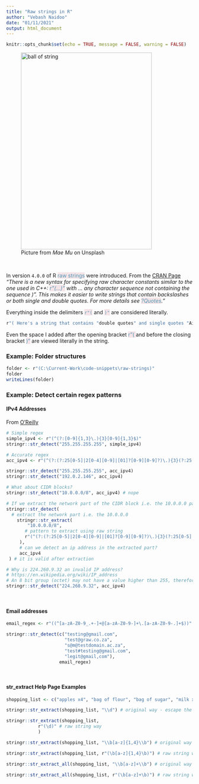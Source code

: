 ```yaml
---
title: "Raw strings in R"
author: "Vebash Naidoo"
date: "01/11/2021"
output: html_document
---
```


```r
knitr::opts_chunk$set(echo = TRUE, message = FALSE, warning = FALSE)
```


<!-- Photo by <a href="https://unsplash.com/@picoftasty?utm_source=unsplash&utm_medium=referral&utm_content=creditCopyText">Mae Mu</a> on <a href="https://unsplash.com/s/photos/string?utm_source=unsplash&utm_medium=referral&utm_content=creditCopyText">Unsplash</a> -->

<figure>  
<img src="mae-mu--dyxcGiP-rE-unsplash.jpg" width="353" height="530" alt="ball of string">
  <figcaption>Picture from <em>Mae Mu</em> on Unsplash</figcaption>
</figure>

<br>

In version `4.0.0` of R <span style="color: #5196b4;background-color:#f4e4e7">raw strings</span> were introduced. From the [CRAN Page](https://cran.r-project.org/doc/manuals/r-release/NEWS.html) <em>"There is a new syntax for specifying raw character constants similar to the one used in C++: <span style="color: #5196b4;background-color:#f4e4e7">r"(...)"</span> with ... any character sequence not containing the sequence )". This makes it easier to write strings that contain backslashes or both single and double quotes. For more details see <span style="color: #5196b4;background-color:#f4e4e7">?Quotes</span>."</em>

Everything inside the delimiters <span style="color: #5196b4;background-color:#f4e4e7">`r"(`</span> and <span style="color: #5196b4;background-color:#f4e4e7">`)"`</span> are considered literally.

```r
r"( Here's a string that contains "double quotes" and single quotes "Ain't that nifty" )"
```

Even the space I added after the opening bracket <span style="color: #5196b4;background-color:#f4e4e7">r"( </span> and before the closing bracket <span style="color: #5196b4;background-color:#f4e4e7"> )"</span>  are viewed literally in the string.

### Example: Folder structures

```r
folder <- r"(C:\Current-Work\code-snippets\raw-strings)"
folder
writeLines(folder)
```

### Example: Detect certain regex patterns

#### IPv4 Addresses

From [O'Reilly](https://www.oreilly.com/library/view/regular-expressions-cookbook/9780596802837/ch07s16.html)

```r
# Simple regex
simple_ipv4 <- r"(^(?:[0-9]{1,3}\.){3}[0-9]{1,3}$)"
stringr::str_detect("255.255.255.255", simple_ipv4)

# Accurate regex
acc_ipv4 <- r"(^(?:(?:25[0-5]|2[0-4][0-9]|[01]?[0-9][0-9]?)\.){3}(?:25[0-5]|2[0-4][0-9]|[01]?[0-9][0-9]?)$)"

stringr::str_detect("255.255.255.255", acc_ipv4)
stringr::str_detect("192.0.2.146", acc_ipv4)

# What about CIDR blocks?
stringr::str_detect("10.0.0.0/8", acc_ipv4) # nope

# If we extract the network part of the CIDR block i.e. the 10.0.0.0 part?
stringr::str_detect(
  # extract the network part i.e. the 10.0.0.0
    stringr::str_extract(
        "10.0.0.0/8",
       # pattern to extract using raw string
       r"(^(?:(?:25[0-5]|2[0-4][0-9]|[01]?[0-9][0-9]?)\.){3}(?:25[0-5]|2[0-4][0-9]|[01]?[0-9][0-9]?))"
     ),
     # can we detect an ip address in the extracted part?
     acc_ipv4
 ) # it is valid after extraction

# Why is 224.260.9.32 an invalid IP address?
# https://en.wikipedia.org/wiki/IP_address
# An 8 bit group (octet) may not have a value higher than 255, therefore 260 is not a valid number.
stringr::str_detect("224.260.9.32", acc_ipv4)
```

<br>

#### Email addresses

```r
email_regex <- r"((^[a-zA-Z0-9_.+-]+@[a-zA-Z0-9-]+\.[a-zA-Z0-9-.]+$))"

stringr::str_detect(c("testing@gmail.com",
                      "test@graw.co.za",
                      "s@m@testdomain.ac.za",
                      "test#testing@gmail.com",
                      "legit@gmail,com"),
                    email_regex)
```

<br>

#### str_extract Help Page Examples

```r
shopping_list <- c("apples x4", "bag of flour", "bag of sugar", "milk x2")

stringr::str_extract(shopping_list, "\\d") # original way - escape the digit \ by using \\d

stringr::str_extract(shopping_list, 
            r"(\d)" # raw string way
            )

stringr::str_extract(shopping_list, "\\b[a-z]{1,4}\\b") # original way with escape

stringr::str_extract(shopping_list, r"(\b[a-z]{1,4}\b)") # raw string way

stringr::str_extract_all(shopping_list, "\\b[a-z]+\\b") # original way with escape

stringr::str_extract_all(shopping_list, r"(\b[a-z]+\b)") # raw string way
```

